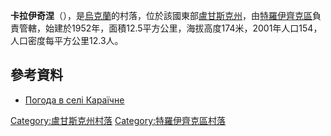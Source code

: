 {{coord|49|48|13|N|38|17|27|E|scale:100000|display=title}}

'''卡拉伊奇涅'''（{{lang-uk|Караїчне}}），是[[烏克蘭|烏克蘭]]的村落，位於該國東部[[盧甘斯克州|盧甘斯克州]]，由[[特羅伊齊克區|特羅伊齊克區]]負責管轄，始建於1952年，面積12.5平方公里，海拔高度174米，2001年人口154，人口密度每平方公里12.3人。

==參考資料==
* [http://weather.in.ua/ua/lyganskaja/10126 Погода в селі Караїчне]

{{DEFAULTSORT:Караїчне}}
[[Category:盧甘斯克州村落|Category:盧甘斯克州村落]]
[[Category:特羅伊齊克區村落|Category:特羅伊齊克區村落]]


{{Luhansk-geo-stub}}
